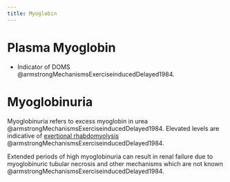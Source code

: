 ```yaml
---
title: Myoglobin
---
```



# Plasma Myoglobin {#plasma}

- Indicator of DOMS @armstrongMechanismsExerciseinducedDelayed1984.


# Myoglobinuria

Myoglobinuria refers to excess myoglobin in urea @armstrongMechanismsExerciseinducedDelayed1984.
Elevated levels are indicative of [exertional rhabdomyolysis]({{< var ref-exertional-rhabdomyolysis.path >}}) @armstrongMechanismsExerciseinducedDelayed1984.

Extended periods of high myoglobinuria can result in renal failure due to myoglobinuric tubular necrosis and other mechanisms which are not known @armstrongMechanismsExerciseinducedDelayed1984.